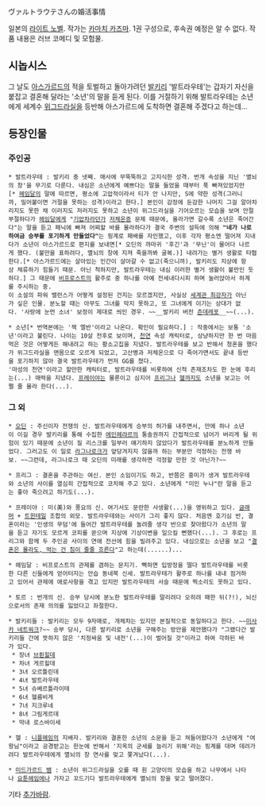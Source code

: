 ヴァルトラウテさんの婚活事情

일본의 [[라이트 노벨]]. 작가는 [[카마치 카즈마]]. 1권 구성으로, 후속권 예정은 알 수 없다. 작품 내용은 러브 코메디 및 모험물. 

== 시놉시스 ==
그 날도 [[아스가르드]]의 적을 토벌하고 돌아가려던 [[발키리]] '발트라우테'는 갑자기 자신을 붙잡고 결혼해 달라는 '소년'의 말을 듣게 된다. 이를 거절하기 위해 발트라우테는 소년에게 세계수 [[위그드라실]]을 등반해 아스가르드에 도착하면 결혼해 주겠다고 하는데... 

== 등장인물 ==
=== 주인공 ===
 * 발트라우테 : 발키리 중 넷째. 매사에 무뚝뚝하고 고지식한 성격. 번개 속성을 지닌 '멸뇌의 창'을 무기로 다룬다. 내심은 소년에게 예쁘다는 말을 들었을 때부터 푹 빠져있었지만[* [[헤임달]]의 말에 따르면, 평소에 고압적이라서 티가 안 나지만, S에 약한 성격(그러니까, 밀어붙이면 거절을 못하는 성격)이라고 한다.] 본인이 감정에 둔감한 나머지 그걸 알아차리지도 못한 채 이러지도 저러지도 못하고 소년이 위그드라실을 기어오르는 모습을 보며 안절부절하다가 [[헤임달]]에게 "[[고산병|기압차]]라던가 [[저체온증]] 문제 때문에, 올라가면 갈수록 소년은 죽어간다"는 말을 듣고 패닉에 빠져 어찌할 바를 몰라하다가 결국 주변의 설득에 의해 '''"네가 나로 하여금 승부를 포기하게 만들었다"'''는 핑계로 패배를 자인했고, 이후 각자 평소엔 떨어져 지내다가 소년이 아스가르드로 편지를 보내면[* 오딘의 까마귀 '후긴'과 '무닌'이 물어다 나르게 했다. (불만을 표하려다, 멸뇌의 창에 지져 죽을까봐 굴복.)] 내려가는 별거 생활로 타협한다.[* 아스가르드에는 살아있는 인간이 살아갈 수 없고(죽으니까), 발키리도 지상에 항상 체류하기 힘들기 때문. 아닌 척하지만, 발트라우테는 내심 이러한 별거 생활이 불만인 듯하다.] 그 때문에 [[비프로스트]]의 활주로 중 하나를 아예 전세내다시피 하며 눌러앉아서 하계를 주시하는 중.
 이 소설의 파워 밸런스가 어떻게 설정된 건지는 모르겠지만, 사실상 [[세계관 최강자]]가 아닌가 싶은 인물. 분노할 때는 아무도 그녀를 막지 못하고, 또 그녀에게 이기는 상대가 없다. '사랑에 눈먼 소녀' 보정이 제대로 씌인 경우. ~~__발키리 버전 [[미사카 미코토|츤데레포]]__~~(...).

 * 소년[* 번역본에는 '잭 엘반'이라고 나온다. 확인이 필요하다.] : 작중에서는 보통 '소년'이라고 불린다. 나이는 10살 전후로 보이며, [[천연]] 속성 캐릭터로, 상냥하지만 한 번 마음먹은 것은 어떻게든 해내려고 하는 황소고집을 지녔다. 발트라우테를 보고 반해서 청혼을 했다가 위그드라실을 맨몸으로 오르게 되었고, 고산병과 저체온으로 다 죽어가면서도 끝내 등반을 포기하지 않아 결국 발트라우테가 먼저 GG를 쳤다. 
 '마성의 천연'이라고 할만한 캐릭터로, 발트라우테를 비롯하여 신적 존재조차도 한 눈에 후리는(...) 매력을 지녔다. [[프레이야]]는 물론이고 심지어 [[프리그]]나 [[헬]]까지도 소년을 보고는 어쩔 줄 몰라 한다(...).

=== 그 외 === 
 * [[오딘]] : 주신이자 전쟁의 신. 발트라우테에게 승부의 허가를 내주면서, 만에 하나 소년이 이길 경우 발키리를 통해 수집한 [[에인헤랴르]]의 통솔권까지 간접적으로 넘어가 버리게 될 위험이 있기 때문에 소년이 질 리스크를 일부러 얘기하지 않았다가 발트라우테를 분노하게 만들었다. 그러고도 이 일로 [[라그나로크]]가 앞당겨지지 않을까 하는 부분만 걱정하는 전쟁 바보. ~~그런데, 라그나로크 때 오딘의 미래를 생각하면 걱정할 만한 것 아닌가?~~

 * 프리그 : 결혼을 주관하는 여신. 본인 소임이기도 하고, 반쯤은 흥미가 생겨 발트라우테와 소년의 사이를 열심히 간접적으로 코치해 주고 있다. 소년에게 "미인 누나"란 말을 듣고는 좋아 죽으려고 하기도(...).

 * 프레이야 : 미(美)와 풍요의 신. 여기서도 문란한 사생활(...)을 영위하고 있다. [[글래머]] + [[트윈테일]] 조합의 외모. 발트라우테와는 사이가 그리 좋지 않다. 처음엔 호기심 반, 결혼이라는 '인생의 무덤'에 들어간 발트라우테를 놀려줄 생각 반으로 찾아왔다가 소년의 말을 듣고 자기도 모르게 코피를 쏟으며 지상에 기상이변을 일으킬 뻔했다(...). 그 후로는 프리그와 함께 두 주인공 사이의 연애 전선에 힘을 빌려주고 있다. 내심으로는 소년을 보고 "[[네토리|결혼은 몰라도, 먹는 건 침이 줄줄 흐른다]]"고 하는데(......)... 

 * 헤임달 : 비프로스트의 관제를 겸하는 문지기. 뻑하면 입방정을 떨다 발트라우테를 비롯한 다른 신들에게 얻어터지는 안습 동네북 신세. 발트라우테가 활주로 하나를 내내 점거하고 있어서 관제에 애로사항을 겪고 있지만 발트라우테의 서슬 때문에 찍소리도 못하고 있다. 

 * 토르 : 번개의 신. 승부 당시에 분노한 발트라우테를 말리려다 오히려 패한 뒤(?!), 뇌신으로서의 존재 의의를 잃었다고 좌절한다. 

 * 발키리들 : 발키리는 모두 9자매로, 개체차는 있지만 본질적으로 동일하다고 한다. ~~[[미사카 동생|미사카 네트워크]]?~~ 승부 당시, 다른 발키리로 소년을 구해주는 방안을 제안했다가 "그랬다간 발키리들 간에 뜻하지 않은 '치정싸움 및 내전'(...)이 벌어질 것"이라고 하여 각하된 바가 있다.  
  * 장녀 [[브륀힐트|브륀힐데]]
  * 차녀 게르힐데
  * 3녀 오르틀린데
  * 4녀 발트라우테 
  * 5녀 슈베르틀라이테
  * 6녀 헬름비게
  * 7녀 지크루네
  * 8녀 그림게르데
  * 막내 로스바이세

 * 헬 : [[니플헤임]]의 지배자. 발키리와 결혼한 소년의 소문을 듣고 쳐들어왔다가 소년에게 "여왕님"이라고 공경받고는 한눈에 반해서 '지옥의 군세를 늘리기 위해'라는 핑계를 대며 데려가려다 발트라우테에게 멸뇌의 창 연사를 맞고 쫓겨났다(...).

 * [[요르문간드|미드가르드 뱀]] : 소년이 위그드라실을 오를 때 흰 고양이의 모습을 하고 나무에서 나타나 [[요툰헤임]]에나 가자고 꼬드기다 발트라우테에게 멸뇌의 창을 맞고 떨어졌다. 


기타 [[추가바람]].
